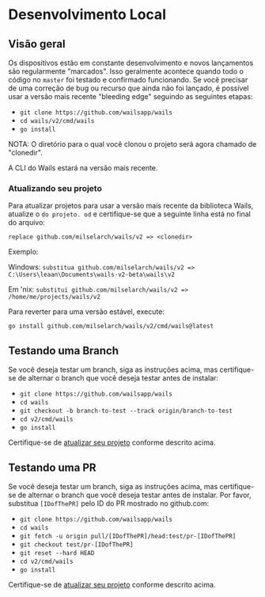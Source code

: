 # Desenvolvimento Local

## Visão geral

Os dispositivos estão em constante desenvolvimento e novos lançamentos são regularmente "marcados". Isso geralmente acontece quando todo o código no `master` foi testado e confirmado funcionando. Se você precisar de uma correção de bug ou recurso que ainda não foi lançado, é possível usar a versão mais recente "bleeding edge" seguindo as seguintes etapas:

- `git clone https://github.com/wailsapp/wails`
- `cd wails/v2/cmd/wails`
- `go install`

NOTA: O diretório para o qual você clonou o projeto será agora chamado de "clonedir".

A CLI do Wails estará na versão mais recente.

### Atualizando seu projeto

Para atualizar projetos para usar a versão mais recente da biblioteca Wails, atualize o `do projeto. od` e certifique-se que a seguinte linha está no final do arquivo:

`replace github.com/milselarch/wails/v2 => <clonedir>`

Exemplo:

Windows: `substitua github.com/milselarch/wails/v2 => C:\Users\leaan\Documents\wails-v2-beta\wails\v2`

Em 'nix: `substitui github.com/milselarch/wails/v2 => /home/me/projects/wails/v2`

Para reverter para uma versão estável, execute:

`go install github.com/milselarch/wails/v2/cmd/wails@latest`

## Testando uma Branch

Se você deseja testar um branch, siga as instruções acima, mas certifique-se de alternar o branch que você deseja testar antes de instalar:

- `git clone https://github.com/wailsapp/wails`
- `cd wails`
- `git checkout -b branch-to-test --track origin/branch-to-test`
- `cd v2/cmd/wails`
- `go install`

Certifique-se de [atualizar seu projeto](#updating-your-project) conforme descrito acima.

## Testando uma PR

Se você deseja testar um branch, siga as instruções acima, mas certifique-se de alternar o branch que você deseja testar antes de instalar. Por favor, substitua `[IDofThePR]` pelo ID do PR mostrado no github.com:

- `git clone https://github.com/wailsapp/wails`
- `cd wails`
- `git fetch -u origin pull/[IDofThePR]/head:test/pr-[IDofThePR]`
- `git checkout test/pr-[IDofThePR]`
- `git reset --hard HEAD`
- `cd v2/cmd/wails`
- `go install`

Certifique-se de [atualizar seu projeto](#updating-your-project) conforme descrito acima.
